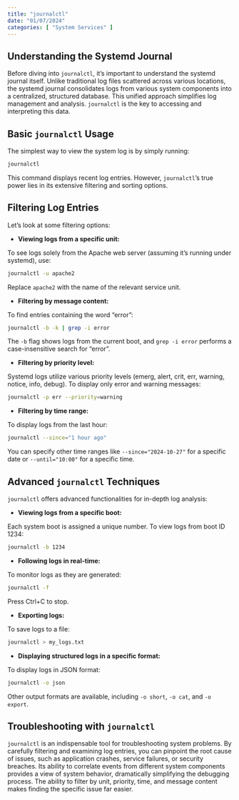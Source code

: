 ```yaml
---
title: "journalctl"
date: "01/07/2024"
categories: [ "System Services" ]
---
```

## Understanding the Systemd Journal

Before diving into `journalctl`, it's important to understand the systemd journal itself. Unlike traditional log files scattered across various locations, the systemd journal consolidates logs from various system components into a centralized, structured database. This unified approach simplifies log management and analysis. `journalctl` is the key to accessing and interpreting this data.

## Basic `journalctl` Usage

The simplest way to view the system log is by simply running:

```bash
journalctl
```

This command displays recent log entries.  However, `journalctl`'s true power lies in its extensive filtering and sorting options.

## Filtering Log Entries

Let's look at some filtering options:

* **Viewing logs from a specific unit:**

To see logs solely from the Apache web server (assuming it's running under systemd), use:

```bash
journalctl -u apache2
```
Replace `apache2` with the name of the relevant service unit.

* **Filtering by message content:**

To find entries containing the word "error":

```bash
journalctl -b -k | grep -i error
```
The `-b` flag shows logs from the current boot, and `grep -i error` performs a case-insensitive search for "error".

* **Filtering by priority level:**

Systemd logs utilize various priority levels (emerg, alert, crit, err, warning, notice, info, debug).  To display only error and warning messages:

```bash
journalctl -p err --priority=warning
```

* **Filtering by time range:**

To display logs from the last hour:

```bash
journalctl --since="1 hour ago"
```

You can specify other time ranges like `--since="2024-10-27"` for a specific date or `--until="10:00"` for a specific time.


## Advanced `journalctl` Techniques

`journalctl` offers advanced functionalities for in-depth log analysis:

* **Viewing logs from a specific boot:**

Each system boot is assigned a unique number. To view logs from boot ID 1234:

```bash
journalctl -b 1234
```

* **Following logs in real-time:**

To monitor logs as they are generated:

```bash
journalctl -f
```
Press Ctrl+C to stop.

* **Exporting logs:**

To save logs to a file:

```bash
journalctl > my_logs.txt
```

* **Displaying structured logs in a specific format:**

To display logs in JSON format:

```bash
journalctl -o json
```

Other output formats are available, including `-o short`, `-o cat`, and `-o export`.


##  Troubleshooting with `journalctl`

`journalctl` is an indispensable tool for troubleshooting system problems. By carefully filtering and examining log entries, you can pinpoint the root cause of issues, such as application crashes, service failures, or security breaches.  Its ability to correlate events from different system components provides a view of system behavior, dramatically simplifying the debugging process.  The ability to filter by unit, priority, time, and message content makes finding the specific issue far easier.

